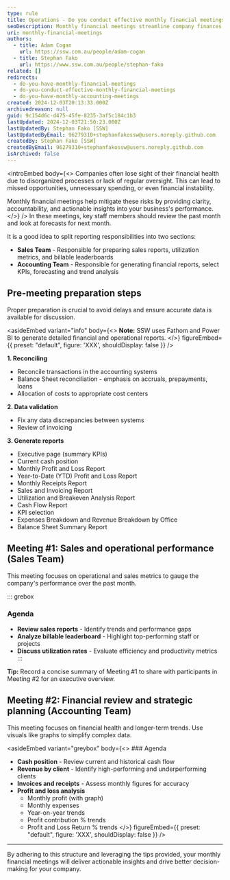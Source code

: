```yaml
---
type: rule
title: Operations - Do you conduct effective monthly financial meetings?
seoDescription: Monthly financial meetings streamline company finances, ensuring transparency and informed decision-making with sales reports, cash position insights, and revenue trends.
uri: monthly-financial-meetings
authors:
  - title: Adam Cogan
    url: https://ssw.com.au/people/adam-cogan
  - title: Stephan Fako
    url: https://www.ssw.com.au/people/stephan-fako
related: []
redirects:
  - do-you-have-monthly-financial-meetings
  - do-you-conduct-effective-monthly-financial-meetings
  - do-you-have-monthly-accounting-meetings
created: 2024-12-03T20:13:33.000Z
archivedreason: null
guid: 9c154d6c-d475-45fe-8235-3af5c184c1b3
lastUpdated: 2024-12-03T21:50:23.000Z
lastUpdatedBy: Stephan Fako [SSW]
lastUpdatedByEmail: 96279310+stephanfakossw@users.noreply.github.com
createdBy: Stephan Fako [SSW]
createdByEmail: 96279310+stephanfakossw@users.noreply.github.com
isArchived: false
---
```


<introEmbed
  body={<>
Companies often lose sight of their financial health due to disorganized processes or lack of regular oversight. This can lead to missed opportunities, unnecessary spending, or even financial instability.

Monthly financial meetings help mitigate these risks by providing clarity, accountability, and actionable insights into your business's performance.
  </>}
/>
In these meetings, key staff members should review the past month and look at forecasts for next month.

It is a good idea to split reporting responsibilities into two sections:

* **Sales Team** - Responsible for preparing sales reports, utilization metrics, and billable leaderboards
* **Accounting Team** - Responsible for generating financial reports, select KPIs, forecasting and trend analysis

## Pre-meeting preparation steps

Proper preparation is crucial to avoid delays and ensure accurate data is available for discussion.

<asideEmbed
  variant="info"
  body={<>
    **Note:** SSW uses Fathom and Power BI to generate detailed financial and operational reports.
  </>}
  figureEmbed={{
    preset: "default",
    figure: 'XXX',
    shouldDisplay: false
  }}
/>

**1. Reconciling**

* Reconcile transactions in the accounting systems
* Balance Sheet reconciliation - emphasis on accruals, prepayments, loans
* Allocation of costs to appropriate cost centers

**2. Data validation**

* Fix any data discrepancies between systems
* Review of invoicing

**3. Generate reports**

* Executive page (summary KPIs)
* Current cash position
* Monthly Profit and Loss Report
* Year-to-Date (YTD) Profit and Loss Report
* Monthly Receipts Report
* Sales and Invoicing Report
* Utilization and Breakeven Analysis Report
* Cash Flow Report
* KPI selection
* Expenses Breakdown and Revenue Breakdown by Office
* Balance Sheet Summary Report

## Meeting #1: Sales and operational performance (Sales Team)

This meeting focuses on operational and sales metrics to gauge the company's performance over the past month.

::: grebox
### Agenda

* **Review sales reports** - Identify trends and performance gaps
* **Analyze billable leaderboard** - Highlight top-performing staff or projects
* **Discuss utilization rates** - Evaluate efficiency and productivity metrics
:::

**Tip:** Record a concise summary of Meeting #1 to share with participants in Meeting #2 for an executive overview.

## Meeting #2: Financial review and strategic planning (Accounting Team)

This meeting focuses on financial health and longer-term trends. Use visuals like graphs to simplify complex data.

<asideEmbed
  variant="greybox"
  body={<>
    ### Agenda

* **Cash position** - Review current and historical cash flow
* **Revenue by client** - Identify high-performing and underperforming clients
* **Invoices and receipts** - Assess monthly figures for accuracy
* **Profit and loss analysis**
  * Monthly profit (with graph)
  * Monthly expenses
  * Year-on-year trends
  * Profit contribution % trends
  * Profit and Loss Return % trends
  </>}
  figureEmbed={{
    preset: "default",
    figure: 'XXX',
    shouldDisplay: false
  }}
/>

---

By adhering to this structure and leveraging the tips provided, your monthly financial meetings will deliver actionable insights and drive better decision-making for your company.
